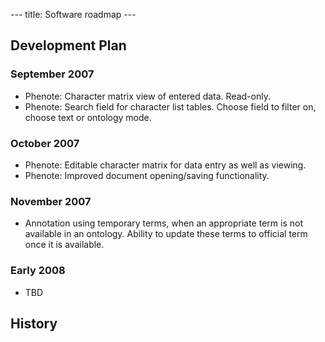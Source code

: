---
title: Software roadmap
---

==Development Plan==

===September 2007===

* Phenote: Character matrix view of entered data.  Read-only.
* Phenote: Search field for character list tables.  Choose field to filter on, choose text or ontology mode.

===October 2007===
* Phenote: Editable character matrix for data entry as well as viewing.
* Phenote: Improved document opening/saving functionality.

===November 2007===
* Annotation using temporary terms, when an appropriate term is not available in an ontology.  Ability to update these terms to official term once it is available.

===Early 2008===
* TBD

==History==